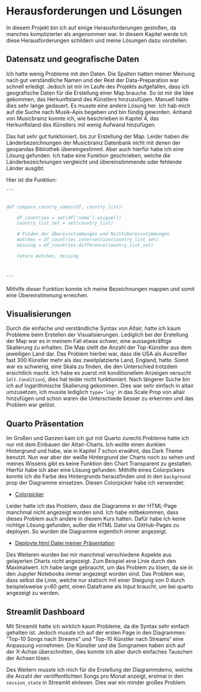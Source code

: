 # Herausforderungen und Lösungen

In diesem Projekt bin ich auf einige Herausforderungen gestoßen, da manches komplizierter als angenommen war. In diesem Kapitel werde ich diese Herausforderungen schildern und meine Lösungen dazu vorstellen.

## Datensatz und geografische Daten

Ich hatte wenig Probleme mit den Daten. Die Spalten hatten meiner Meinung nach gut verständliche Namen und der Rest der Data-Preparation war schnell erledigt. Jedoch ist mir im Laufe des Projekts aufgefallen, dass ich geografische Daten für die Erstellung einer Map brauche. So ist mir die Idee gekommen, das Herkunftsland des Künstlers hinzuzufügen. Manuell hätte dies sehr lange gedauert. Es musste eine andere Lösung her. Ich hab mich auf die Suche nach Musik-Apis begeben und bin fündig geworden. Anhand von Musicbrainz konnte ich, wie beschrieben in Kapitel 4, das Herkunftsland des Künstlers mit wenig Aufwand hinzufügen.

Das hat sehr gut funktioniert, bis zur Erstellung der Map. Leider haben die Länderbezeichnungen der Musicbrainz Datenbank nicht mit denen der geopandas Bibliothek übereingestimmt. Aber auch hierfür habe ich eine Lösung gefunden. Ich habe eine Funktion geschrieben, welche die Länderbezeichnungen vergleicht und übereinstimmende oder fehlende Länder ausgibt.

Hier ist die Funktion:

```python
"""


def compare_country_names(df, country_list):

    df_countries = set(df['name'].unique())
    country_list_set = set(country_list)

    # Finden der Übereinstimmungen und Nichtübereinstimmungen
    matches = df_countries.intersection(country_list_set)
    missing = df_countries.difference(country_list_set)

    return matches, missing



"""
```

Mithilfe dieser Funktion konnte ich meine Bezeichnungen mappen und somit eine Übereinstimmung erreichen.

## Visualisierungen

Durch die einfache und verständliche Syntax von Altair, hatte ich kaum Probleme beim Erstellen der Visualisierungen. Lediglich bei der Erstellung der Map war es in meinem Fall etwas schwer, eine aussagekräftige Skalierung zu erhalten. Die Map stellt die Anzahl der Top-Künstler aus dem jeweiligen Land dar. Das Problem hierbei war, dass die USA als Ausreißer fast 300 Künstler mehr als das zweitplatzierte Land, England, hatte. Somit war es schwierig, eine Skala zu finden, die den Unterschied trotzdem ersichtlich macht. Ich habe es zuerst mit konditionellem Anzeigen versucht (`alt.Condition`), dies hat leider nicht funktioniert. Nach längerer Suche bin ich auf logarithmische Skalierung gekommen. Dies war sehr einfach in altair umzusetzen, ich musste lediglich `type='log'` in das Scale Prop von altair hinzufügen und schon waren die Unterschiede besser zu erkennen und das Problem war gelöst.

## Quarto Präsentation

Im Großen und Ganzen kam ich gut mit Quarto zurecht.Probleme hatte ich nur mit dem Einbauen der Altair-Charts. Ich wollte einen dunklen Hintergrund und habe, wie in Kapitel 7 schon erwähnt, das Dark Theme benutzt. Nun war aber der weiße Hintergrund der Charts noch zu sehen und meines Wissens gibt es keine Funktion den Chart Transparent zu gestalten. Hierfür habe ich aber eine Lösung gefunden. Mithilfe eines Colorpickers konnte ich die Farbe des Hintergrunds herausfinden und in den `background` prop der Diagramme einsetzen.
Diesen Colorpicker habe ich verwendet:

- [Colorpicker](https://imagecolorpicker.com/)

Leider hatte ich das Problem, dass die Diagramme in der HTML-Page manchmal nicht angezeigt worden sind. Ich habe mitbekommen, dass dieses Problem auch andere in diesem Kurs hatten. Dafür habe ich keine richtige Lösung gefunden, außer die HTML Datei via GitHub-Pages zu deployen. So wurden die Diagramme eigentlich immer angezeigt.

- [Deployte html Datei meiner Präsentation](https://laurenzbrahner.github.io/quarto_prasi/)

Des Weiteren wurden bei mir manchmal verschiedene Aspekte aus gelayerten Charts nicht angezeigt. Zum Beispiel eine Linie durch den Maximalwert. Ich habe lange gebraucht, um das Problem zu lösen, da sie in den Jupyter Notebooks immer angezeigt worden sind. Das Problem war, dass selbst die Linie, welche nur statisch mit einer Steigung von 0 durch beispielsweise y=60 geht, einen Dataframe als Input braucht, um bei quarto angezeigt zu werden.

## Streamlit Dashboard

Mit Streamlit hatte ich wirklich kaum Probleme, da die Syntax sehr einfach gehalten ist. Jedoch musste ich auf der ersten Page in den Diagrammen: "Top-10 Songs nach Streams" und "Top-10 Künstler nach Streams“ eine Anpassung vornehmen. Die Künstler und die Songnamen haben sich auf der X-Achse überschnitten, dies konnte ich aber durch einfaches Tauschen der Achsen lösen.

Des Weitern musste ich mich für die Erstellung der Diagrammdemo, welche die Anzahl der veröffentlichten Songs pro Monat anzeigt, erstmal in den `session_state` in Streamlit einlesen. Dies war ein minder großes Problem.